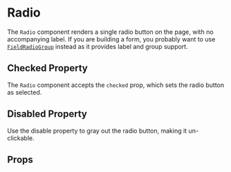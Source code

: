 
<Meta component={Radio} title="Docs/Radio" />

# Radio

The `Radio` component renders a single radio button on the page, with no accompanying label.
If you are building a form, you probably want to use [`FieldRadioGroup`](/?path=/docs/docs-form-fields-fieldradiogroup--docs) instead as it provides label and group support.

## Checked Property

The `Radio` component accepts the `checked` prop, which sets the radio button as selected.

<Editor code={storyChecked} />

## Disabled Property

Use the disable property to gray out the radio button, making it un-clickable.

<Editor code={storyDisabled} />

## Props

<ArgsTable of={Radio} exclude={excludedProps} />
